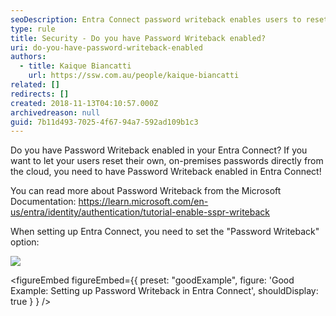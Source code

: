 ```yaml
---
seoDescription: Entra Connect password writeback enables users to reset on-premises passwords from the cloud.
type: rule
title: Security - Do you have Password Writeback enabled?
uri: do-you-have-password-writeback-enabled
authors:
  - title: Kaique Biancatti
    url: https://ssw.com.au/people/kaique-biancatti
related: []
redirects: []
created: 2018-11-13T04:10:57.000Z
archivedreason: null
guid: 7b11d493-7025-4f67-94a7-592ad109b1c3
---
```


Do you have Password Writeback enabled in your Entra Connect?
If you want to let your users reset their own, on-premises passwords directly from the cloud, you need to have Password Writeback enabled in Entra Connect!

You can read more about Password Writeback from the Microsoft Documentation: https://learn.microsoft.com/en-us/entra/identity/authentication/tutorial-enable-sspr-writeback

When setting up Entra Connect, you need to set the "Password Writeback" option:

![](enablepasswordwriteback.png)

<figureEmbed figureEmbed={{
  preset: "goodExample",
  figure: 'Good Example: Setting up Password Writeback in Entra Connect',
  shouldDisplay: true
} } />
